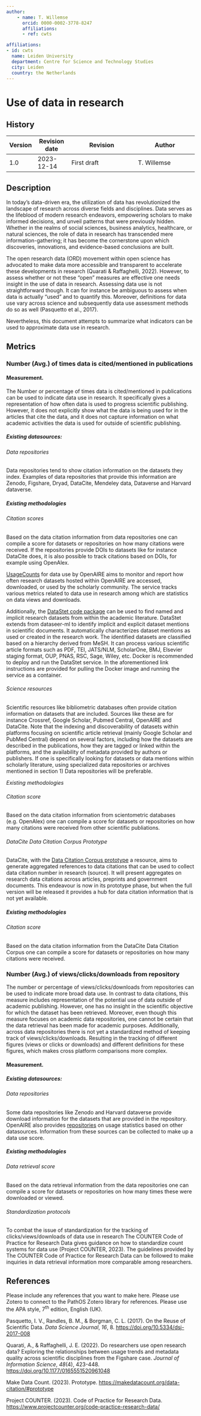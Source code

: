 ```yaml
---
author:
    - name: T. Willemse
      orcid: 0000-0002-3778-8247
      affiliations:
      - ref: cwts

affiliations:
- id: cwts
  name: Leiden University
  department: Centre for Science and Technology Studies
  city: Leiden
  country: the Netherlands
---
```


# Use of data in research {#use-of-data-in-research .unnumbered}

::: {}

## History

| Version | Revision date | Revision                     | Author                    |
|---------|---------------|------------------------------|---------------------------|
| 1.0     | 2023-12-14    | First draft | T. Willemse |

:::

## Description

In today's data-driven era, the utilization of data has revolutionized the landscape of research across diverse fields and disciplines. Data serves as the lifeblood of modern research endeavors, empowering scholars to make informed decisions, and unveil patterns that were previously hidden. Whether in the realms of social sciences, business analytics, healthcare, or natural sciences, the role of data in research has transcended mere information-gathering; it has become the cornerstone upon which discoveries, innovations, and evidence-based conclusions are built.

The open research data (ORD) movement within open science has advocated to make data more accessible and transparent to accelerate these developments in research (Quarati & Raffaghelli, 2022). However, to assess whether or not these “open” measures are effective one needs insight in the use of data in research. Assessing data use is not straightforward though. It can for instance be ambiguous to assess when data is actually “used” and to quantify this. Moreover, definitions for data use vary across science and subsequently data use assessment methods do so as well (Pasquetto et al., 2017).

Nevertheless, this document attempts to summarize what indicators can be used to approximate data use in research.

## Metrics

### Number (Avg.) of times data is cited/mentioned in publications

#### Measurement.

The Number or percentage of times data is cited/mentioned in publications can be used to indicate data use in research. It specifically gives a representation of how often data is used to progress scientific publishing. However, it does not explicitly show what the data is being used for in the articles that cite the data, and it does not capture information on what academic activities the data is used for outside of scientific publishing.

##### *Existing datasources:*

###### Data repositories

Data repositories tend to show citation information on the datasets they index. Examples of data repositories that provide this information are Zenodo, Figshare, Dryad, DataCite, Mendeley data, Dataverse and Harvard dataverse.

##### *Existing methodologies*

###### Citation scores

Based on the data citation information from data repositories one can compile a score for datasets or repositories on how many citations were received. If the repositories provide DOIs to datasets like for instance DataCite does, it is also possible to track citations based on DOIs, for example using OpenAlex.

[UsageCounts](https://usagecounts.openaire.eu/about) for data use by OpenAIRE aims to monitor and report how often research datasets hosted within OpenAIRE are accessed, downloaded, or used by the scholarly community. The service tracks various metrics related to data use in research among which are statistics on data views and downloads.

Additionally, the [DataStet code package](https://github.com/kermitt2/datastet) can be used to find named and implicit research datasets from within the academic literature. DataStet extends from dataseer-ml to identify implicit and explicit dataset mentions in scientific documents. It automatically characterizes dataset mentions as used or created in the research work. The identified datasets are classified based on a hierarchy derived from MeSH. It can process various scientific article formats such as PDF, TEI, JATS/NLM, ScholarOne, BMJ, Elsevier staging format, OUP, PNAS, RSC, Sage, Wiley, etc. Docker is recommended to deploy and run the DataStet service. In the aforementioned link instructions are provided for pulling the Docker image and running the service as a container.

###### Science resources

Scientific resources like bibliometric databases often provide citation information on datasets that are included. Sources like these are for instance Crossref, Google Scholar, Pubmed Central, OpenAIRE and DataCite. Note that the indexing and discoverability of datasets within platforms focusing on scientific article retrieval (mainly Google Scholar and PubMed Central) depend on several factors, including how the datasets are described in the publications, how they are tagged or linked within the platforms, and the availability of metadata provided by authors or publishers. If one is specifically looking for datasets or data mentions within scholarly literature, using specialized data repositories or archives mentioned in section 1) Data repositories will be preferable.

*Existing methodologies*

###### Citation score

Based on the data citation information from scientometric databases (e.g. OpenAlex) one can compile a score for datasets or repositories on how many citations were received from other scientific publiations.

###### DataCite Data Citation Corpus Prototype

DataCite, with the [Data Citation Corpus prototype](https://makedatacount.org/data-citation/#prototype) a resource, aims to generate aggregated references to data citations that can be used to collect data citation number in research (source). It will present aggregates on research data citations across articles, preprints and government documents. This endeavour is now in its prototype phase, but when the full version will be released it provides a hub for data citation information that is not yet available.

##### *Existing methodologies*

###### Citation score

Based on the data citation information from the DataCite Data Citation Corpus one can compile a score for datasets or repositories on how many citations were received.

### Number (Avg.) of views/clicks/downloads from repository

The number or percentage of views/clicks/downloads from repositories can be used to indicate more broad data use. In contrast to data citations, this measure includes representation of the potential use of data outside of academic publishing. However, one has no insight in the scientific objective for which the dataset has been retrieved. Moreover, even though this measure focuses on academic data repositories, one cannot be certain that the data retrieval has been made for academic purposes. Additionally, across data repositories there is not yet a standardized method of keeping track of views/clicks/downloads. Resulting in the tracking of different figures (views or clicks or downloads) and different definitions for these figures, which makes cross platform comparisons more complex.

#### Measurement.

##### *Existing datasources:*

###### Data repositories

Some data repositories like Zenodo and Harvard dataverse provide download information for the datasets that are provided in the repository. OpenAIRE also provides [repositories](https://usagecounts.openaire.eu/) on usage statistics based on other datasources. Information from these sources can be collected to make up a data use score.

##### *Existing methodologies*

###### Data retrieval score

Based on the data retrieval information from the data repositories one can compile a score for datasets or repositories on how many times these were downloaded or viewed.

###### Standardization protocols

To combat the issue of standardization for the tracking of clicks/views/downloads of data use in research The COUNTER Code of Practice for Research Data gives guidance on how to standardize count systems for data use (Project COUNTER, 2023). The guidelines provided by The COUNTER Code of Practice for Research Data can be followed to make inquiries in data retrieval information more comparable among researchers.

## References

Please include any references that you want to make here. Please use Zotero to connect to the PathOS Zotero library for references. Please use the APA style, 7^th^ edition, English (UK).

Pasquetto, I. V., Randles, B. M., & Borgman, C. L. (2017). On the Reuse of Scientific Data. *Data Science Journal*, *16*, 8. <https://doi.org/10.5334/dsj-2017-008>

Quarati, A., & Raffaghelli, J. E. (2022). Do researchers use open research data? Exploring the relationships between usage trends and metadata quality across scientific disciplines from the Figshare case. *Journal of Information Science*, *48*(4), 423-448. <https://doi.org/10.1177/0165551520961048>

Make Data Count. (2023). Prototype. <https://makedatacount.org/data-citation/#prototype>

Project COUNTER. (2023). Code of Practice for Research Data. <https://www.projectcounter.org/code-practice-research-data/>
